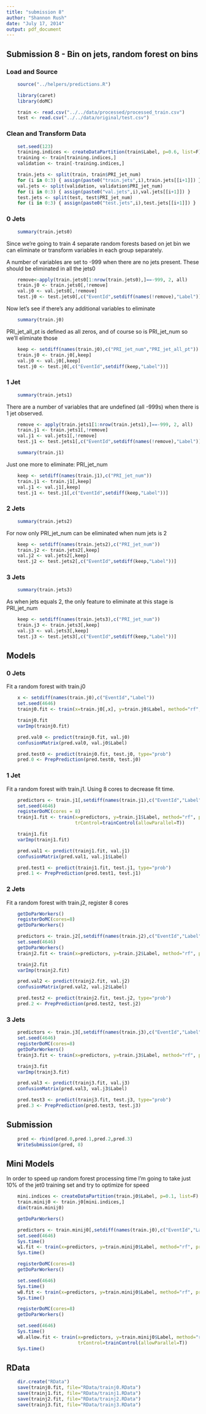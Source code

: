 ```yaml
---
title: "submission 8"
author: "Shannon Rush"
date: "July 17, 2014"
output: pdf_document
---
```

## Submission 8 - Bin on jets, random forest on bins

### Load and Source
```r
    source("../helpers/predictions.R")
```
```r
    library(caret)
    library(doMC)
```
```r
    train <- read.csv("../../data/processed/processed_train.csv")
    test <- read.csv("../../data/original/test.csv")
```

### Clean and Transform Data
```r
    set.seed(123)
    training.indices <- createDataPartition(train$Label, p=0.6, list=F)
    training <- train[training.indices,]
    validation <- train[-training.indices,]
```
```r
    train.jets <- split(train, train$PRI_jet_num)
    for (i in 0:3) { assign(paste0("train.jets",i),train.jets[[i+1]]) }
    val.jets <- split(validation, validation$PRI_jet_num)
    for (i in 0:3) { assign(paste0("val.jets",i),val.jets[[i+1]]) }
    test.jets <- split(test, test$PRI_jet_num)
    for (i in 0:3) { assign(paste0("test.jets",i),test.jets[[i+1]]) }
```
### 0 Jets

```r
    summary(train.jets0)
```
Since we're going to train 4 separate random forests based on jet bin we can eliminate or transform variables in each group separately. 

A number of variables are set to -999 when there are no jets present.  These should be eliminated in all the jets0
```r
    remove<-apply(train.jets0[1:nrow(train.jets0),]==-999, 2, all)
    train.j0 <- train.jets0[,!remove]
    val.j0 <- val.jets0[,!remove]
    test.j0 <- test.jets0[,c("EventId",setdiff(names(!remove),"Label"))]
```
Now let's see if there's any additional variables to eliminate
```r
    summary(train.j0)
```
PRI_jet_all_pt is defined as all zeros, and of course so is PRI_jet_num so we'll eliminate those
```r
    keep <- setdiff(names(train.j0),c("PRI_jet_num","PRI_jet_all_pt"))
    train.j0 <- train.j0[,keep]
    val.j0 <- val.j0[,keep]
    test.j0 <- test.j0[,c("EventId",setdiff(keep,"Label"))]
```

### 1 Jet
```r
    summary(train.jets1)
```
There are a number of variables that are undefined (all -999s) when there is 1 jet observed.
```r
    remove <- apply(train.jets1[1:nrow(train.jets1),]==-999, 2, all)
    train.j1 <- train.jets1[,!remove]
    val.j1 <- val.jets1[,!remove]
    test.j1 <- test.jets1[,c("EventId",setdiff(names(!remove),"Label"))]
```
```r
    summary(train.j1)
```
Just one more to eliminate: PRI_jet_num
```r
    keep <- setdiff(names(train.j1),c("PRI_jet_num"))
    train.j1 <- train.j1[,keep]
    val.j1 <- val.j1[,keep]
    test.j1 <- test.j1[,c("EventId",setdiff(keep,"Label"))]
```
### 2 Jets 
```r
    summary(train.jets2)
```
For now only PRI_jet_num can be eliminated when num jets is 2
```r
    keep <- setdiff(names(train.jets2),c("PRI_jet_num"))
    train.j2 <- train.jets2[,keep]
    val.j2 <- val.jets2[,keep]
    test.j2 <- test.jets2[,c("EventId",setdiff(keep,"Label"))]
```

### 3 Jets
```r
    summary(train.jets3)
```
As when jets equals 2, the only feature to eliminate at this stage is PRI_jet_num
```r
    keep <- setdiff(names(train.jets3),c("PRI_jet_num"))
    train.j3 <- train.jets3[,keep]
    val.j3 <- val.jets3[,keep]
    test.j3 <- test.jets3[,c("EventId",setdiff(keep,"Label"))]
```

## Models

### 0 Jets

Fit a random forest with train.j0
```r
    x <- setdiff(names(train.j0),c("EventId","Label"))
    set.seed(4646)
    trainj0.fit <- train(x=train.j0[,x], y=train.j0$Label, method="rf", proxy=T)
```
```r
    trainj0.fit
    varImp(trainj0.fit)
```
```r
    pred.val0 <- predict(trainj0.fit, val.j0)
    confusionMatrix(pred.val0, val.j0$Label)
```
```r
    pred.test0 <- predict(trainj0.fit, test.j0, type="prob")
    pred.0 <- PrepPrediction(pred.test0, test.j0)
```
### 1 Jet

Fit a random forest with train.j1. Using 8 cores to decrease fit time.
```r
    predictors <- train.j1[,setdiff(names(train.j1),c("EventId","Label"))]
    set.seed(4646)
    registerDoMC(cores = 8)
    trainj1.fit <- train(x=predictors, y=train.j1$Label, method="rf", proxy=T,
                         trControl=trainControl(allowParallel=T))
```
```r
    trainj1.fit
    varImp(trainj1.fit)
```
```r
    pred.val1 <- predict(trainj1.fit, val.j1)
    confusionMatrix(pred.val1, val.j1$Label)
```
```r
    pred.test1 <- predict(trainj1.fit, test.j1, type="prob")
    pred.1 <- PrepPrediction(pred.test1, test.j1)
```

### 2 Jets

Fit a random forest with train.j2, register 8 cores
```r
    getDoParWorkers()
    registerDoMC(cores=8)
    getDoParWorkers()
```
```r
    predictors <- train.j2[,setdiff(names(train.j2),c("EventId","Label"))]
    set.seed(4646)
    getDoParWorkers()
    trainj2.fit <- train(x=predictors, y=train.j2$Label, method="rf", proxy=T)
```
```r
    trainj2.fit
    varImp(trainj2.fit)
```
```r
    pred.val2 <- predict(trainj2.fit, val.j2)
    confusionMatrix(pred.val2, val.j2$Label)
```
```r
    pred.test2 <- predict(trainj2.fit, test.j2, type="prob")
    pred.2 <- PrepPrediction(pred.test2, test.j2)
```

### 3 Jets
```r
    predictors <- train.j3[,setdiff(names(train.j3),c("EventId","Label"))]
    set.seed(4646)
    registerDoMC(cores=8)
    getDoParWorkers()
    trainj3.fit <- train(x=predictors, y=train.j3$Label, method="rf", proxy=T)
```
```r
    trainj3.fit
    varImp(trainj3.fit)
```
```r
    pred.val3 <- predict(trainj3.fit, val.j3)
    confusionMatrix(pred.val3, val.j3$Label)
```
```r
    pred.test3 <- predict(trainj3.fit, test.j3, type="prob")
    pred.3 <- PrepPrediction(pred.test3, test.j3)
```

## Submission
```r
    pred <- rbind(pred.0,pred.1,pred.2,pred.3)
    WriteSubmission(pred, 8)
```





## Mini Models

In order to speed up random forest processing time I'm going to take just 10% of the jet0 training set and try to optimize for speed

```r
    mini.indices <- createDataPartition(train.j0$Label, p=0.1, list=F)
    train.minij0 <- train.j0[mini.indices,]
    dim(train.minij0)
```
```r
    getDoParWorkers()
```
```r
    predictors <- train.minij0[,setdiff(names(train.j0),c("EventId","Label"))]
    set.seed(4646)
    Sys.time()
    w1.fit <- train(x=predictors, y=train.minij0$Label, method="rf", proxy=T)
    Sys.time()
```
```r
    registerDoMC(cores=8)
    getDoParWorkers()
```
```r
    set.seed(4646)
    Sys.time()
    w8.fit <- train(x=predictors, y=train.minij0$Label, method="rf", proxy=T)
    Sys.time()
```
```r
    registerDoMC(cores=8)
    getDoParWorkers()
```
```r
    set.seed(4646)
    Sys.time()
    w8.allow.fit <- train(x=predictors, y=train.minij0$Label, method="rf", proxy=T,
                          trControl=trainControl(allowParallel=T))
    Sys.time()
```

## RData

```r
    dir.create("RData")
    save(trainj0.fit, file="RData/trainj0.RData")
    save(trainj1.fit, file="RData/trainj1.RData")
    save(trainj2.fit, file="RData/trainj2.RData")
    save(trainj3.fit, file="RData/trainj3.RData")
```
















